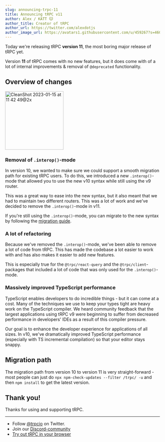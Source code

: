 ```yaml
---
slug: announcing-trpc-11
title: Announcing tRPC v11
author: Alex / KATT 🐱
author_title: Creator of tRPC
author_url: https://twitter.com/alexdotjs
author_image_url: https://avatars1.githubusercontent.com/u/459267?s=460&v=4
---
```



Today we're releasing tRPC **version 11**, the most boring major release of tRPC yet.

Version **11** of tRPC comes with no new features, but it does come with of a lot of internal improvements & removal of `@deprecated` functionality.

## Overview of changes

<img
  width="190"
  alt="CleanShot 2023-01-15 at 11 42 49@2x"
  src="https://user-images.githubusercontent.com/459267/212536152-f29cd19f-7b69-49d0-9bbc-53a7dc07a849.png"
/>

### Removal of `.interop()`-mode

In version 10, we wanted to make sure we could support a smooth migration path for existing tRPC users. To do this, we introduced a new `.interop()`-mode that allowed you to use the new v10 syntax while still using the v9 router.

This was a great way to ease into the new syntax, but it also meant that we had to maintain two different routers. This was a lot of work and we've decided to remove the `.interop()`-mode in v11.

If you're still using the `.interop()`-mode, you can migrate to the new syntax by following the [migration guide](https://trpc.io/docs/v10/migrate-from-v9-to-v10).

### A lot of refactoring

Because we've removed the `.interop()`-mode, we've been able to remove a lot of code from tRPC. This has made the codebase a lot easier to work with and has also makes it easier to add new features.

This is especially true for the `@trpc/react-query` and the `@trpc/client`-packages that included a lot of code that was only used for the `.interop()`-mode.

### Massively improved TypeScript performance

TypeScript enables developers to do incredible things - but it can come at a cost. Many of the techniques we use to keep your types tight are heavy work on the TypeScript compiler. We heard community feedback that the largest applications using tRPC v9 were beginning to suffer from decreased performance in developers' IDEs as a result of this compiler pressure.

Our goal is to enhance the developer experience for applications of all sizes. In v10, we've dramatically improved TypeScript performance (especially with TS incremental compilation) so that your editor stays snappy.

## Migration path

The migration path from version 10 to version 11 is very straight-forward - most people can just do `npx npm-check-updates --filter /trpc/ -u` and then `npm install` to get the latest version.

## Thank you!

Thanks for using and supporting tRPC.

---

- Follow [@trpcio](https://twitter.com/trpcio) on Twitter.
- Join our [Discord-community](https://trpc.io/discord)
- [Try out tRPC in your browser](https://trpc.io/#try-it-out)

<GithubSponsorButton />
